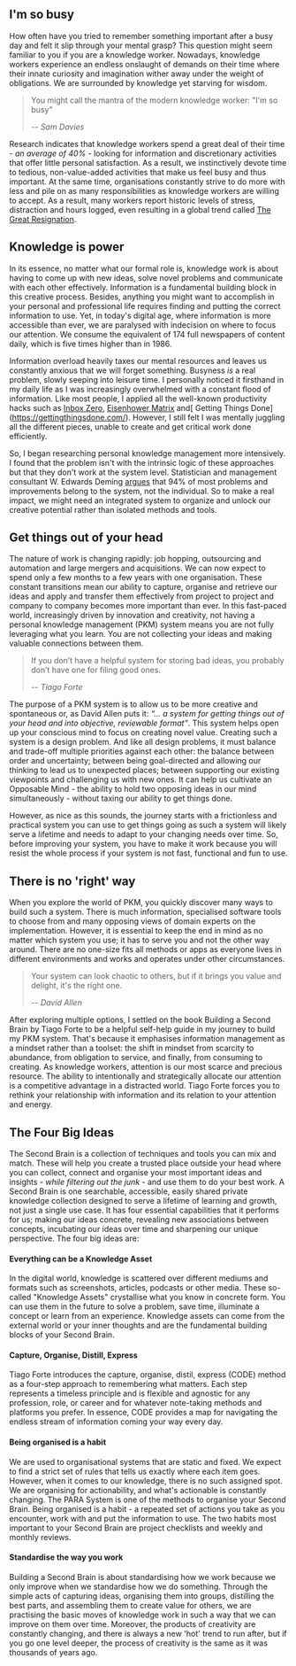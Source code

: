 ## I'm so busy

How often have you tried to remember something important after a busy day and felt it slip through your mental grasp? This question might seem familiar to you if you are a knowledge worker. Nowadays, knowledge workers experience an endless onslaught of demands on their time where their innate curiosity and imagination wither away under the weight of obligations. We are surrounded by knowledge yet starving for wisdom.

> You might call the mantra of the modern knowledge worker: "I'm so busy"
> 
> -- <cite>Sam Davies</cite>

Research indicates that knowledge workers spend a great deal of their time - _an average of 40%_ - looking for information and discretionary activities that offer little personal satisfaction. As a result, we instinctively devote time to tedious, non-value-added activities that make us feel busy and thus important. At the same time, organisations constantly strive to do more with less and pile on as many responsibilities as knowledge workers are willing to accept. As a result, many workers report historic levels of stress, distraction and hours logged, even resulting in a global trend called [The Great Resignation](https://en.wikipedia.org/wiki/Great_Resignation).

## Knowledge is power

In its essence, no matter what our formal role is, knowledge work is about having to come up with new ideas, solve novel problems and communicate with each other effectively. Information is a fundamental building block in this creative process. Besides, anything you might want to accomplish in your personal and professional life requires finding and putting the correct information to use. Yet, in today's digital age, where information is more accessible than ever, we are paralysed with indecision on where to focus our attention. We consume the equivalent of 174 full newspapers of content daily, which is five times higher than in 1986. 

Information overload heavily taxes our mental resources and leaves us constantly anxious that we will forget something. Busyness _is_ a real problem, slowly seeping into leisure time. I personally noticed it firsthand in my daily life as I was increasingly overwhelmed with a constant flood of information. Like most people, I applied all the well-known productivity hacks such as [Inbox Zero](https://blog.superhuman.com/inbox-zero-method/), [Eisenhower Matrix](https://www.productplan.com/glossary/eisenhower-matrix/#:~:text=The%20Eisenhower%20Matrix%20is%20a,to%20their%20urgency%20and%20importance.) and[ Getting Things Done](https://gettingthingsdone.com/). However, I still felt I was mentally juggling all the different pieces, unable to create and get critical work done efficiently. 

So, I began researching personal knowledge management more intensively. I found that the problem isn't with the intrinsic logic of these approaches but that they don't work at the system level. Statistician and management consultant W. Edwards Deming [argues](https://deming.org/appreciation-for-a-system/) that 94% of most problems and improvements belong to the system, not the individual. So to make a real impact, we might need an integrated system to organize and unlock our creative potential rather than isolated methods and tools. 

## Get things out of your head

The nature of work is changing rapidly: job hopping, outsourcing and automation and large mergers and acquisitions. We can now expect to spend only a few months to a few years with one organisation. These constant transitions mean our ability to capture, organise and retrieve our ideas and apply and transfer them effectively from project to project and company to company becomes more important than ever. In this fast-paced world, increasingly driven by innovation and creativity, not having a personal knowledge management (PKM) system means you are not fully leveraging what you learn. You are not collecting your ideas and making valuable connections between them.

> If you don’t have a helpful system for storing bad ideas, you probably don’t have one for filing good ones.
> 
> -- <cite>Tiago Forte</cite>

The purpose of a PKM system is to allow us to be more creative and spontaneous or, as David Allen puts it: _“... a system for getting things out of your head and into objective, reviewable format”_. This system helps open up your conscious mind to focus on creating novel value. Creating such a system is a design problem. And like all design problems, it must balance and trade-off multiple priorities against each other: the balance between order and uncertainty; between being goal-directed and allowing our thinking to lead us to unexpected places; between supporting our existing viewpoints and challenging us with new ones. It can help us cultivate an Opposable Mind - the ability to hold two opposing ideas in our mind simultaneously - without taxing our ability to get things done. 

However, as nice as this sounds, the journey starts with a frictionless and practical system you can use to get things going as such a system will likely serve a lifetime and needs to adapt to your changing needs over time. So, before improving your system, you have to make it work because you will resist the whole process if your system is not fast, functional and fun to use. 

## There is no 'right' way

When you explore the world of PKM, you quickly discover many ways to build such a system. There is much information, specialised software tools to choose from and many opposing views of domain experts on the implementation. However, it is essential to keep the end in mind as no matter which system you use; it has to serve you and not the other way around. There are no one-size fits all methods or apps as everyone lives in different environments and works and operates under other circumstances.

> Your system can look chaotic to others, but if it brings you value and delight, it's the right one.
> 
> -- <cite>David Allen</cite>

After exploring multiple options, I settled on the book Building a Second Brain by Tiago Forte to be a helpful self-help guide in my journey to build my PKM system. That's because it emphasises information management as a mindset rather than a toolset: the shift in mindset from scarcity to abundance, from obligation to service, and finally, from consuming to creating. As knowledge workers, attention is our most scarce and precious resource. The ability to intentionally and strategically allocate our attention is a competitive advantage in a distracted world. Tiago Forte forces you to rethink your relationship with information and its relation to your attention and energy.

## The Four Big Ideas

The Second Brain is a collection of techniques and tools you can mix and match. These will help you create a trusted place outside your head where you can collect, connect and organise your most important ideas and insights - _while filtering out the junk_ - and use them to do your best work. A Second Brain is one searchable, accessible, easily shared private knowledge collection designed to serve a lifetime of learning and growth, not just a single use case. It has four essential capabilities that it performs for us; making our ideas concrete, revealing new associations between concepts, incubating our ideas over time and sharpening our unique perspective. The four big ideas are:

#### Everything can be a Knowledge Asset
In the digital world, knowledge is scattered over different mediums and formats such as screenshots, articles, podcasts or other media. These so-called "Knowledge Assets" crystallise what you know in concrete form. You can use them in the future to solve a problem, save time, illuminate a concept or learn from an experience. Knowledge assets can come from the external world or your inner thoughts and are the fundamental building blocks of your Second Brain.

#### Capture, Organise, Distill, Express
Tiago Forte introduces the capture, organise, distil, express (CODE) method as a four-step approach to remembering what matters. Each step represents a timeless principle and is flexible and agnostic for any profession, role, or career and for whatever note-taking methods and platforms you prefer. In essence, CODE provides a map for navigating the endless stream of information coming your way every day.

#### Being organised is a habit
We are used to organisational systems that are static and fixed. We expect to find a strict set of rules that tells us exactly where each item goes. However, when it comes to our knowledge, there is no such assigned spot. We are organising for actionability, and what's actionable is constantly changing. The PARA System is one of the methods to organise your Second Brain. Being organised is a habit - a repeated set of actions you take as you encounter, work with and put the information to use. The two habits most important to your Second Brain are project checklists and weekly and monthly reviews. 

#### Standardise the way you work
Building a Second Brain is about standardising how we work because we only improve when we standardise how we do something. Through the simple acts of capturing ideas, organising them into groups, distilling the best parts, and assembling them to create value for others, we are practising the basic moves of knowledge work in such a way that we can improve on them over time. Moreover, the products of creativity are constantly changing, and there is always a new 'hot' trend to run after, but if you go one level deeper, the process of creativity is the same as it was thousands of years ago.



